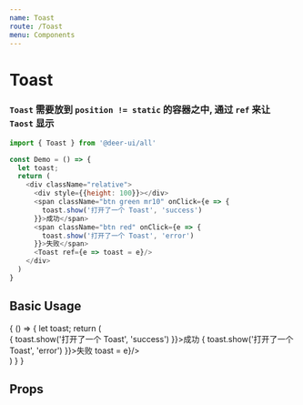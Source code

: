 ```yaml
---
name: Toast
route: /Toast
menu: Components
---
```



# Toast

### `Toast` 需要放到 `position != static` 的容器之中, 通过 `ref` 来让 `Taost` 显示

```js
import { Toast } from '@deer-ui/all'

const Demo = () => {
  let toast;
  return (
    <div className="relative">
      <div style={{height: 100}}></div>
      <span className="btn green mr10" onClick={e => {
        toast.show('打开了一个 Toast', 'success')
      }}>成功</span>
      <span className="btn red" onClick={e => {
        toast.show('打开了一个 Toast', 'error')
      }}>失败</span>
      <Toast ref={e => toast = e}/>
    </div>
  )
}
```

## Basic Usage

<Playground>
  {
    () => {
      let toast;
      return (
        <div className="relative">
          <div style={{height: 100}}></div>
          <span className="btn green mr10" onClick={e => {
            toast.show('打开了一个 Toast', 'success')
          }}>成功</span>
          <span className="btn red" onClick={e => {
            toast.show('打开了一个 Toast', 'error')
          }}>失败</span>
          <Toast ref={e => toast = e}/>
        </div>
      )
    }
  }
</Playground>

## Props

<Props of={Toast} />
